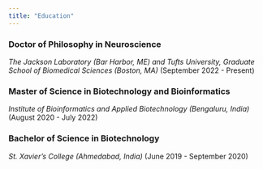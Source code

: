 ---
title: "Education"
---

### Doctor of Philosophy in Neuroscience
_The Jackson Laboratory (Bar Harbor, ME) and Tufts University, Graduate School of Biomedical Sciences (Boston, MA)_
(September 2022 - Present)

### Master of Science in Biotechnology and Bioinformatics
_Institute of Bioinformatics and Applied Biotechnology (Bengaluru, India)_
(August 2020 - July 2022)

### Bachelor of Science in Biotechnology
_St. Xavier's College (Ahmedabad, India)_
(June 2019 - September 2020)
